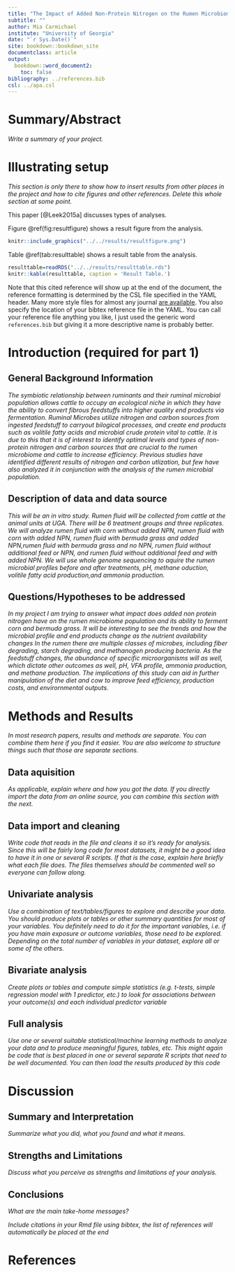 ```yaml
---
title: "The Impact of Added Non-Protein Nitrogen on the Rumen Microbiome and Fermentation of Substrates"
subtitle: ""
author: Mia Carmichael
institute: "University of Georgia"
date: "`r Sys.Date()`"
site: bookdown::bookdown_site
documentclass: article
output:
  bookdown::word_document2: 
    toc: false
bibliography: ../references.bib
csl: ../apa.csl
---
```



# Summary/Abstract
_Write a summary of your project._

# Illustrating setup
_This section is only there to show how to insert results from other places in the project and how to cite figures and other references. Delete this whole section at some point._


This paper [@Leek2015a] discusses types of analyses. 


Figure \@ref(fig:resultfigure) shows a result figure from the analysis.

```r
knitr::include_graphics("../../results/resultfigure.png")
```

Table \@ref(tab:resulttable) shows a result table from the analysis.

```r
resulttable=readRDS("../../results/resulttable.rds")
knitr::kable(resulttable, caption = 'Result Table.')
```


Note that this cited reference will show up at the end of the document, the reference formatting is determined by the CSL file specified in the YAML header. Many more style files for almost any journal [are available](https://www.zotero.org/styles). You also specify the location of your bibtex reference file in the YAML. You can call your reference file anything you like, I just used the generic word `references.bib` but giving it a more descriptive name is probably better.


# Introduction (required for part 1)

## General Background Information
_The symbiotic relationship between ruminants and their ruminal microbial population allows cattle to occupy an ecological niche in which they have the ability to convert fibrous feedstuffs into higher quality end products via fermentation. Ruminal Microbes utilize nitrogen and carbon sources from ingested feedstuff to carryout bilogical processes, and create end products such as volitile fatty acids and microbial crude protein vital to cattle. It is due to this that it is of interest to identify optimal levels and types of non-protein nitrogen and carbon sources that are crucial to the rumen microbiome and cattle to increase efficiency. Previous studies have identified different results of nitrogen and carbon utlization, but few have also analyzed it in conjunction with the analysis of the rumen microbial population. _

## Description of data and data source
_This will be an in vitro study. Rumen fluid will be collected from cattle at the animal units at UGA. There will be 6 treatment groups and three replicates. We will analyze rumen fluid with corn without added NPN, rumen fluid with corn with added NPN, rumen fluid with bermuda grass and added NPN,rumen fluid with bermuda grass and no NPN, rumen fluid without additional feed or NPN, and rumen fluid without additional feed and with added NPN. We will use whole genome sequencing to aquire the rumen microbial profiles before and after treatments, pH, methane oduction, volitile fatty acid production,and ammonia production._

## Questions/Hypotheses to be addressed
_In my project I am trying to answer what impact does added non protein nitrogen have on the rumen microbiome population and its ability to ferment corn and bermuda grass. It will be interesting to see the trends and how the microbial profile and end products change as the nutrient availability changes In the rumen there are multiple classes of microbes, including fiber degrading, starch degrading, and methanogen producing bacteria. As the feedstuff changes, the abundance of specific microorganisms will as well, which dictate other outcomes as well, pH, VFA profile, ammonia production, and methane production. The implications of this study can aid in further manipulation of the diet and cow to improve feed efficiency, production costs, and envirornmental outputs._ 

# Methods and Results

_In most research papers, results and methods are separate. You can combine them here if you find it easier. You are also welcome to structure things such that those are separate sections._


## Data aquisition
_As applicable, explain where and how you got the data. If you directly import the data from an online source, you can combine this section with the next._

## Data import and cleaning
_Write code that reads in the file and cleans it so it's ready for analysis. Since this will be fairly long code for most datasets, it might be a good idea to have it in one or several R scripts. If that is the case, explain here briefly what each file does. The files themselves should be commented well so everyone can follow along._

## Univariate analysis
_Use a combination of text/tables/figures to explore and describe your data. You should produce plots or tables or other summary quantities for most of your variables. You definitely need to do it for the important variables, i.e. if you have main exposure or outcome variables, those need to be explored. Depending on the total number of variables in your dataset, explore all or some of the others._

## Bivariate analysis
_Create plots or tables and compute simple statistics (e.g. t-tests, simple regression model with 1 predictor, etc.) to look for associations between your outcome(s) and each individual predictor variable_


## Full analysis
_Use one or several suitable statistical/machine learning methods to analyze your data and to produce meaningful figures, tables, etc. This might again be code that is best placed in one or several separate R scripts that need to be well documented. You can then load the results produced by this code_

# Discussion

## Summary and Interpretation
_Summarize what you did, what you found and what it means._

## Strengths and Limitations
_Discuss what you perceive as strengths and limitations of your analysis._

## Conclusions
_What are the main take-home messages?_


_Include citations in your Rmd file using bibtex, the list of references will automatically be placed at the end_

# References

